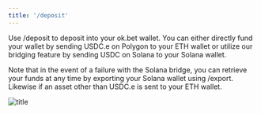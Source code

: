 ```yaml
---
title: '/deposit'
---
```


Use /deposit to deposit into your ok.bet wallet. You can either directly fund your wallet by sending USDC.e on Polygon to your ETH wallet or utilize our bridging feature by sending USDC on Solana to your Solana wallet.

Note that in the event of a failure with the Solana bridge, you can retrieve your funds at any time by exporting your Solana wallet using /export. Likewise if an asset other than USDC.e is sent to your ETH wallet. 

![title](/images/deposit_example.png)
